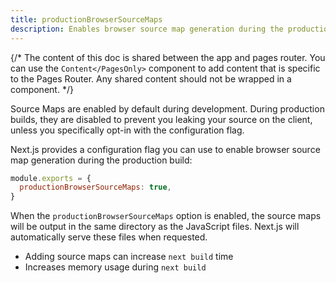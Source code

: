 ```yaml
---
title: productionBrowserSourceMaps
description: Enables browser source map generation during the production build.
---
```


{/* The content of this doc is shared between the app and pages router. You can use the `Content</PagesOnly>` component to add content that is specific to the Pages Router. Any shared content should not be wrapped in a component. */}

Source Maps are enabled by default during development. During production builds, they are disabled to prevent you leaking your source on the client, unless you specifically opt-in with the configuration flag.

Next.js provides a configuration flag you can use to enable browser source map generation during the production build:

```js filename="next.config.js"
module.exports = {
  productionBrowserSourceMaps: true,
}
```

When the `productionBrowserSourceMaps` option is enabled, the source maps will be output in the same directory as the JavaScript files. Next.js will automatically serve these files when requested.

- Adding source maps can increase `next build` time
- Increases memory usage during `next build`
